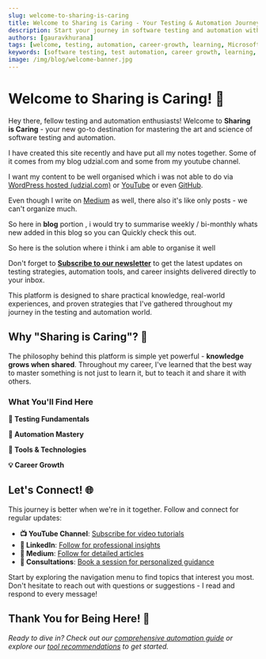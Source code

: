 ```yaml
---
slug: welcome-to-sharing-is-caring
title: Welcome to Sharing is Caring - Your Testing & Automation Journey Begins
description: Start your journey in software testing and automation with battle-tested insights from a Microsoft Test Consultant. Learn practical strategies, real-world experiences, and proven methodologies.
authors: [gauravkhurana]
tags: [welcome, testing, automation, career-growth, learning, Microsoft, test-consultant]
keywords: [software testing, test automation, career growth, learning, Microsoft test consultant, testing strategies, automation frameworks]
image: /img/blog/welcome-banner.jpg
---
```



# Welcome to Sharing is Caring! 🎉

Hey there, fellow testing and automation enthusiasts! Welcome to **Sharing is Caring** - your new go-to destination for mastering the art and science of software testing and automation.

<Admonition type="info" title="🚀 What's This All About?">

I have created this site recently and have put all my notes together. Some of it comes from my blog udzial.com
and some from my youtube channel. 

I want my content to be well organised which i was not able to do via [WordPress hosted (udzial.com)](https://udzial.com) or [YouTube](https://www.youtube.com/@Udzial/playlists) or even [GitHub](https://github.com/GauravKhurana).

Even though I write on [Medium](https://medium.com/@gauravkhuraana) as well, there also it's like only posts - we can't organize much.

So here in **blog** portion , i would try to summarise weekly / bi-monthly whats new added in this blog so you can Quickly check this out.
</Admonition>

<!-- truncate -->


So here is the solution where i think i am able to organise it well

Don't forget to **[Subscribe to our newsletter](https://newsletter.gauravkhurana.com)** to get the latest updates on testing strategies, automation tools, and career insights delivered directly to your inbox.


This platform is designed to share practical knowledge, real-world experiences, and proven strategies that I've gathered throughout my journey in the testing and automation world.

## Why "Sharing is Caring"? 🤝

The philosophy behind this platform is simple yet powerful - **knowledge grows when shared**. Throughout my career, I've learned that the best way to master something is not just to learn it, but to teach it and share it with others.

### What You'll Find Here

**🧪 Testing Fundamentals**

**🤖 Automation Mastery**

**🔧 Tools & Technologies**

**💡 Career Growth**


## Let's Connect! 🌐

This journey is better when we're in it together. Follow and connect for regular updates:

- **📺 YouTube Channel**: [Subscribe for video tutorials](https://www.youtube.com/@Udzial/playlists)
- **💼 LinkedIn**: [Follow for professional insights](https://www.linkedin.com/in/gauravkhuraana/)
- **📝 Medium**: [Follow for detailed articles](https://www.medium.com/@gauravkhuraana)
- **💬 Consultations**: [Book a session for personalized guidance](https://topmate.io/gauravkhurana)

<Admonition type="tip" title="🎯 Your First Action">
Start by exploring the navigation menu to find topics that interest you most. Don't hesitate to reach out with questions or suggestions - I read and respond to every message!
</Admonition>

## Thank You for Being Here! 🙏



*Ready to dive in? Check out our [comprehensive automation guide](/docs/Automation) or explore our [tool recommendations](/docs/category/%EF%B8%8F-tools) to get started.*
